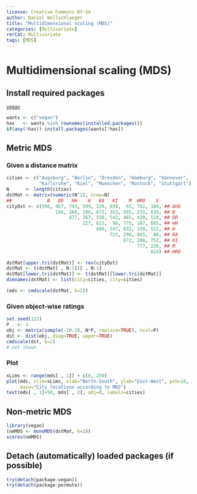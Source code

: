 ---
license: Creative Commons BY-SA
author: Daniel Wollschlaeger
title: "Multidimensional scaling (MDS)"
categories: [Multivariate]
rerCat: Multivariate
tags: [MDS]
---

Multidimensional scaling (MDS)
=========================

Install required packages
-------------------------

[`vegan`](https://cran.r-project.org/package=vegan)

```{r}
wants <- c("vegan")
has   <- wants %in% rownames(installed.packages())
if(any(!has)) install.packages(wants[!has])
```

Metric MDS
-------------------------

### Given a distance matrix

```{r}
cities <- c("Augsburg", "Berlin", "Dresden", "Hamburg", "Hannover",
            "Karlsruhe", "Kiel", "Muenchen", "Rostock", "Stuttgart")
N      <- length(cities)
dstMat <- matrix(numeric(N^2), nrow=N)
##             B   DD   HH    H   KA   KI    M  HRO    S
cityDst <- c(596, 467, 743, 599, 226, 838,  65, 782, 160, ## AUG
                  194, 288, 286, 673, 353, 585, 231, 633, ## B
                       477, 367, 550, 542, 465, 420, 510, ## DD
                            157, 623,  96, 775, 187, 665, ## HH
                                 480, 247, 632, 330, 512, ## H
                                      723, 298, 805,  80, ## KA
                                           872, 206, 752, ## KI
                                                777, 220, ## M
                                                     824) ## HRO

dstMat[upper.tri(dstMat)] <- rev(cityDst)
dstMat <- t(dstMat[ , N:1])[ , N:1]
dstMat[lower.tri(dstMat)] <- t(dstMat)[lower.tri(dstMat)]
dimnames(dstMat) <- list(city=cities, city=cities)
```

```{r}
(mds <- cmdscale(dstMat, k=2))
```

### Given object-wise ratings

```{r results='hide'}
set.seed(123)
P   <- 3
obj <- matrix(sample(-20:20, N*P, replace=TRUE), ncol=P)
dst <- dist(obj, diag=TRUE, upper=TRUE)
cmdscale(dst, k=2)
# not shown
```

### Plot

```{r rerMultMDS01}
xLims <- range(mds[ , 1]) + c(0, 250)
plot(mds, xlim=xLims, xlab="North-South", ylab="East-West", pch=16,
     main="City locations according to MDS")
text(mds[ , 1]+50, mds[ , 2], adj=0, labels=cities)
```

Non-metric MDS
-------------------------

```{r}
library(vegan)
(nmMDS <- monoMDS(dstMat, k=2))
scores(nmMDS)
```

Detach (automatically) loaded packages (if possible)
-------------------------

```{r}
try(detach(package:vegan))
try(detach(package:permute))
```
